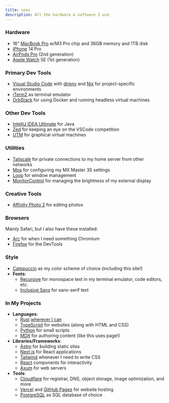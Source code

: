 ```yaml
---
title: uses
description: All the hardware & software I use
---
```


### Hardware

- 16" [MacBook Pro](https://www.apple.com/macbook-pro/) w/M3 Pro chip and 36GB memory and 1TB disk
- [iPhone](https://www.apple.com/iphone) 14 Pro
- [AirPods Pro](https://www.apple.com/airpods-pro/) (2nd generation)
- [Apple Watch](https://www.apple.com/watch) SE (1st generation)

### Primary Dev Tools

- [Visual Studio Code](https://code.visualstudio.com) with [direnv](https://direnv.net) and [Nix](https://nixos.org) for project-specific environments
- [iTerm2](https://iterm2.com/) as terminal emulator
- [OrbStack](https://orbstack.dev) for using Docker and running headless virtual machines

### Other Dev Tools

- [IntelliJ IDEA Ultimate](https://www.jetbrains.com/idea/) for Java
- [Zed](https://zed.dev) for keeping an eye on the VSCode competition
- [UTM](https://mac.getutm.app) for graphical virtual machines

### Utilities

- [Tailscale](https://tailscale.com) for private connections to my home server from other networks
- [Mos](https://github.com/Caldis/Mos) for configuring my MX Master 3S settings
- [Loop](https://github.com/MrKai77/Loop) for window management
- [MonitorControl](https://github.com/MonitorControl/MonitorControl) for managing the brightness of my external display

### Creative Tools

- [Affinity Photo 2](https://affinity.serif.com/en-us/photo/) for editing photos

### Browsers

Mainly Safari, but I also have these installed:

- [Arc](https://arc.net) for when I need something Chromium
- [Firefox](https://www.mozilla.org/en-US/firefox/new/) for the DevTools

### Style

- [Catppuccin](https://catppuccin.com) as my color scheme of choice
  (including this site!)
- **Fonts**:
  - [Recursive](https://www.recursive.design) for monospace text in my terminal emulator, code editors, etc.
  - [Inclusive Sans](https://github.com/LivKing/Inclusive-Sans) for sans-serif text

### In My Projects

- **Languages**:
  - [Rust](https://www.rust-lang.org) [wherever I can](https://github.com/cecelot?tab=repositories&q=&type=&language=rust&sort=)
  - [TypeScript](https://www.typescriptlang.org) for websites (along with HTML and CSS)
  - [Python](https://python.org) for small scripts
  - [MDX](https://mdxjs.com) for authoring content (like this uses page!)
- **Libraries/Frameworks**:
  - [Astro](https://astro.build) for building static sites
  - [Next.js](https://nextjs.org) for React applications
  - [Tailwind](https://tailwindcss.com) whenever I need to write CSS
  - [React](https://react.dev) components for interactivity
  - [Axum](https://github.com/tokio-rs/axum) for web servers
- **Tools**:
  - [Cloudflare](https://www.cloudflare.com) for registrar, DNS, object storage, image optimization, and more
  - [Vercel](https://vercel.com) and [GitHub Pages](https://pages.github.com) for website hosting
  - [PostgreSQL](https://postgres.org) as SQL database of choice
